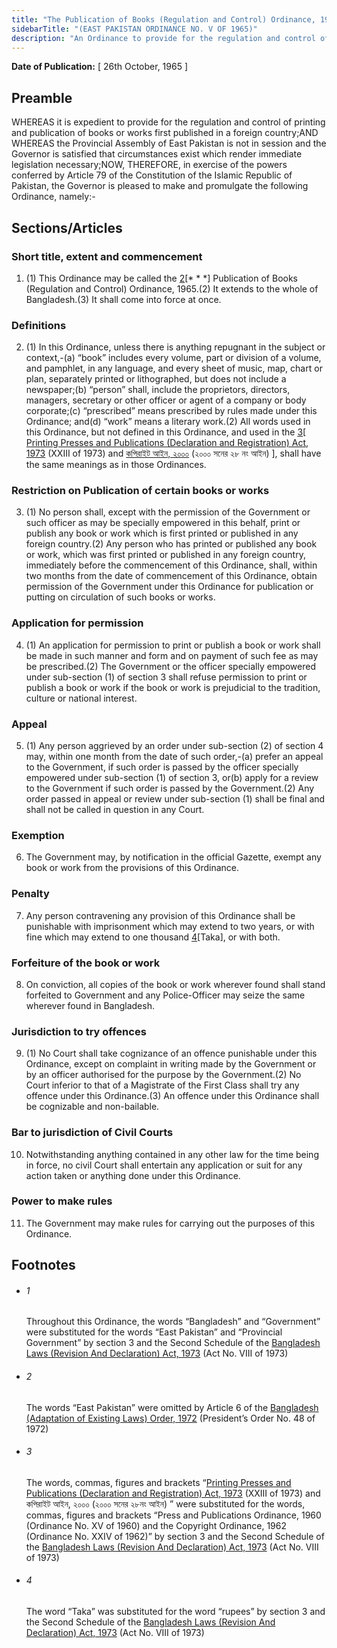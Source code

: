 ```yaml
---
title: "The Publication of Books (Regulation and Control) Ordinance, 1965 (East Pakistan Ordinance)"
sidebarTitle: "(EAST PAKISTAN ORDINANCE NO. V OF 1965)"
description: "An Ordinance to provide for the regulation and control of printing and publication of books or works first published in a foreign country.1♣"
---
```


**Date of Publication:** [ 26th October, 1965 ]

## Preamble

WHEREAS it is expedient to provide for the regulation and control of printing and publication of books or works first published in a foreign country;AND WHEREAS the Provincial Assembly of East Pakistan is not in session and the Governor is satisfied that circumstances exist which render immediate legislation necessary;NOW, THEREFORE, in exercise of the powers conferred by Article 79 of the Constitution of the Islamic Republic of Pakistan, the Governor is pleased to make and promulgate the following Ordinance, namely:-

## Sections/Articles

### Short title, extent and commencement

1. (1) This Ordinance may be called the [2](1)[\* \* \*] Publication of Books (Regulation and Control) Ordinance, 1965.(2) It extends to the whole of Bangladesh.(3) It shall come into force at once.

### Definitions

2. (1) In this Ordinance, unless there is anything repugnant in the subject or context,-(a) “book” includes every volume, part or division of a volume, and pamphlet, in any language, and every sheet of music, map, chart or plan, separately printed or lithographed, but does not include a newspaper;(b) “person” shall, include the proprietors, directors, managers, secretary or other officer or agent of a company or body corporate;(c) “prescribed” means prescribed by rules made under this Ordinance; and(d) “work” means a literary work.(2) All words used in this Ordinance, but not defined in this Ordinance, and used in the [3](1)[ [Printing Presses and Publications (Declaration and Registration) Act, 1973](/act-437.html "Printing Presses and Publications (Declaration and Registration) Act, 1973") (XXIII of 1973) and [কপিরাইট আইন, ২০০০](/act-846.html "কপিরাইট আইন, ২০০০") (২০০০ সনের ২৮ নং আইন) ], shall have the same meanings as in those Ordinances.

### Restriction on Publication of certain books or works

3. (1) No person shall, except with the permission of the Government or such officer as may be specially empowered in this behalf, print or publish any book or work which is first printed or published in any foreign country.(2) Any person who has printed or published any book or work, which was first printed or published in any foreign country, immediately before the commencement of this Ordinance, shall, within two months from the date of commencement of this Ordinance, obtain permission of the Government under this Ordinance for publication or putting on circulation of such books or works.

### Application for permission

4. (1) An application for permission to print or publish a book or work shall be made in such manner and form and on payment of such fee as may be prescribed.(2) The Government or the officer specially empowered under sub-section (1) of section 3 shall refuse permission to print or publish a book or work if the book or work is prejudicial to the tradition, culture or national interest.

### Appeal

5. (1) Any person aggrieved by an order under sub-section (2) of section 4 may, within one month from the date of such order,-(a) prefer an appeal to the Government, if such order is passed by the officer specially empowered under sub-section (1) of section 3, or(b) apply for a review to the Government if such order is passed by the Government.(2) Any order passed in appeal or review under sub-section (1) shall be final and shall not be called in question in any Court.

### Exemption

6. The Government may, by notification in the official Gazette, exempt any book or work from the provisions of this Ordinance.

### Penalty

7. Any person contravening any provision of this Ordinance shall be punishable with imprisonment which may extend to two years, or with fine which may extend to one thousand [4](1)[Taka], or with both.

### Forfeiture of the book or work

8. On conviction, all copies of the book or work wherever found shall stand forfeited to Government and any Police-Officer may seize the same wherever found in Bangladesh.

### Jurisdiction to try offences

9. (1) No Court shall take cognizance of an offence punishable under this Ordinance, except on complaint in writing made by the Government or by an officer authorised for the purpose by the Government.(2) No Court inferior to that of a Magistrate of the First Class shall try any offence under this Ordinance.(3) An offence under this Ordinance shall be cognizable and non-bailable.

### Bar to jurisdiction of Civil Courts

10. Notwithstanding anything contained in any other law for the time being in force, no civil Court shall entertain any application or suit for any action taken or anything done under this Ordinance.

### Power to make rules

11. The Government may make rules for carrying out the purposes of this Ordinance.

## Footnotes

- ###### 1

  Throughout this Ordinance, the words “Bangladesh” and “Government” were substituted for the words “East Pakistan” and “Provincial Government” by section 3 and the Second Schedule of the [Bangladesh Laws (Revision And Declaration) Act, 1973](/act-430.html "Bangladesh Laws (Revision And Declaration) Act, 1973") (Act No. VIII of 1973)

- ###### 2

  The words “East Pakistan” were omitted by Article 6 of the [Bangladesh (Adaptation of Existing Laws) Order, 1972](/act-388.html "Bangladesh (Adaptation of Existing Laws) Order, 1972 ") (President’s Order No. 48 of 1972)

- ###### 3

  The words, commas, figures and brackets “[Printing Presses and Publications (Declaration and Registration) Act, 1973](/act-437.html "Printing Presses and Publications (Declaration and Registration) Act, 1973") (XXIII of 1973) and কপিরাইট আইন, ২০০০ (২০০০ সনের ২৮নং আইন) ” were substituted for the words, commas, figures and brackets “Press and Publications Ordinance, 1960 (Ordinance No. XV of 1960) and the Copyright Ordinance, 1962 (Ordinance No. XXIV of 1962)” by section 3 and the Second Schedule of the [Bangladesh Laws (Revision And Declaration) Act, 1973](/act-430.html "Bangladesh Laws (Revision And Declaration) Act, 1973") (Act No. VIII of 1973)

- ###### 4

  The word “Taka” was substituted for the word “rupees” by section 3 and the Second Schedule of the [Bangladesh Laws (Revision And Declaration) Act, 1973](/act-430.html "Bangladesh Laws (Revision And Declaration) Act, 1973") (Act No. VIII of 1973)
